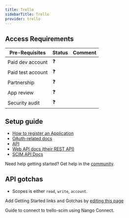 ```yaml
---
title: Trello
sidebarTitle: Trello
provider: trello
---
```



<Overview />
<PreBuiltTooling provider={providers[pageMetadata.provider]} />
<PreBuiltUseCases />

## Access Requirements
| Pre-Requisites | Status | Comment|
| - | - | - |
| Paid dev account | ❓ |  |
| Paid test account | ❓ |  |
| Partnership | ❓ | |
| App review | ❓ |  |
| Security audit | ❓ | |



## Setup guide

-   [How to register an Application](https://developer.atlassian.com/cloud/trello/guides/rest-api/authorization/#introduction)
-   [OAuth-related docs](https://developer.atlassian.com/cloud/trello/guides/rest-api/authorization/)
-   [API](https://developer.atlassian.com/cloud/trello/guides/rest-api/api-introduction/)
-   [Web API docs (their REST API)](https://developer.atlassian.com/cloud/trello/rest/api-group-actions/#api-group-actions)
-   [SCIM API Docs](https://developer.atlassian.com/cloud/trello/scim/routes/)

<Tip>Need help getting started? Get help in the [community](https://nango.dev/slack).</Tip>

## API gotchas

-   Scopes is either `read`, `write`, `account`.

<Note>Add Getting Started links and Gotchas by [editing this page](https://github.com/nangohq/nango/tree/master/docs-v2/integrations/all/trello.mdx)</Note>

<Card title="Connect to trello-scim" icon="link" href="/integrations/all/trello-scim/connect" horizontal>
  Guide to connect to trello-scim using Nango Connect.
</Card>

